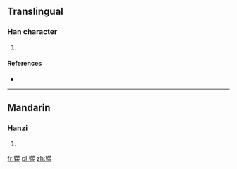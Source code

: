 ==Translingual==

===Han character===
{{Han char|rn=38|rad=女|as=17|sn=20|four=|canj=女月金女 (VBCV)|ids=⿰[[女]][[嬰]]}}

# {{defn|Han|sort=女17}}

====References====
* {{Han ref|kx=0274.091|dkj=06896|dj=0542.290|hdz=21090.090|uh=5B46|ud=23366}}

----

==Mandarin==

===Hanzi===
{{cmn-hanzi|pin=[[yīng]] ([[ying1]]), [[liàn]] ([[lian4]])|wg=ying<sup>1</sup>, lien<sup>4</sup>}}

# {{defn|lang=cmn|sort=女17}}

[[fr:孆]]
[[pl:孆]]
[[zh:孆]]